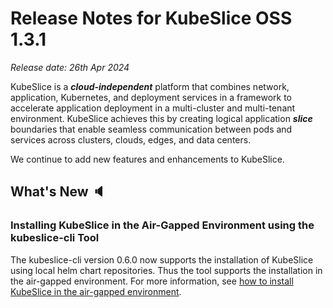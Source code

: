 # Release Notes for KubeSlice OSS 1.3.1

*Release date: 26th Apr 2024*

KubeSlice is a ***cloud-independent*** platform that combines network, application, Kubernetes, and deployment services 
in a framework to accelerate application deployment in a multi-cluster and multi-tenant environment. KubeSlice achieves this 
by creating logical application ***slice*** boundaries that enable seamless communication between pods and services across 
clusters, clouds, edges, and data centers.

We continue to add new features and enhancements to KubeSlice. 

## What's New :speaker:

### Installing KubeSlice in the Air-Gapped Environment using the kubeslice-cli Tool

The kubeslice-cli version 0.6.0 now supports the installation of KubeSlice using local helm chart repositories. Thus the tool supports the
installation in the air-gapped environment. For more information, see [how to install KubeSlice in the air-gapped environment](/versioned_docs/version-1.3.0/install-kubeslice/kubeslice-cli/install-kubeslice.mdx/#air-gapped-installation).
